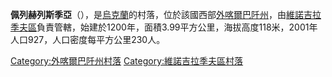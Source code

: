 {{coord|48|8|14|N|22|50|13|E|scale:30000|display=title}}

'''佩列赫列斯季亞'''（{{lang-uk|Перехрестя}}），是[[烏克蘭|烏克蘭]]的村落，位於該國西部[[外喀爾巴阡州|外喀爾巴阡州]]，由[[維諾吉拉季夫區|維諾吉拉季夫區]]負責管轄，始建於1200年，面積3.99平方公里，海拔高度118米，2001年人口927，人口密度每平方公里230人。

{{DEFAULTSORT:Перехрестя}}

[[Category:外喀爾巴阡州村落|Category:外喀爾巴阡州村落]]
[[Category:維諾吉拉季夫區村落|Category:維諾吉拉季夫區村落]]


{{Zakarpattia-geo-stub}}